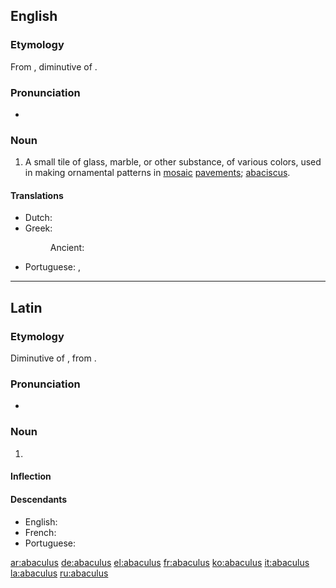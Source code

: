 ==English==

===Etymology===
From {{etyl|la|en}} {{term|abaculus|lang=la}}, diminutive of {{term|abacus|lang=la}}.

===Pronunciation===
* {{a|GenAm}} {{IPA|/əˈbæk.jə.ləs/|lang=en}}

===Noun===
{{en-noun|abaculi}}

# {{context|archaic|lang=en}} A small tile of glass, marble, or other substance, of various colors, used in making ornamental patterns in [[mosaic]] [[pavements]]; [[abaciscus]].

====Translations====
{{trans-top|a small tile}}
* Dutch: {{t|nl|mozaïekelement|n}}
* Greek:
*: Ancient: {{t|grc|ἀβακίσκος|m}}
{{trans-mid}}
* Portuguese: {{t+|pt|abáculo|m}}, {{t|pt|abacísculo|m}}
{{trans-bottom}}

----

==Latin==

===Etymology===
Diminutive of {{term|abacus||a square board|lang=la}}, from {{etyl|grc|la}} {{term|ἄβαξ||board|lang=grc}}.

===Pronunciation===
* {{a|Classical}} {{IPA|/aˈba.ku.lus/|lang=la}}

===Noun===
{{la-noun|abaculus||abaculī|m|second}}

# {{l|en|abaculus}}

====Inflection====
{{la-decl-2nd|abacul}}

====Descendants====
* English: {{l|en|abaculus}}
* French: {{l|fr|abacule}}
* Portuguese: {{l|pt|abáculo}}

[[ar:abaculus]]
[[de:abaculus]]
[[el:abaculus]]
[[fr:abaculus]]
[[ko:abaculus]]
[[it:abaculus]]
[[la:abaculus]]
[[ru:abaculus]]